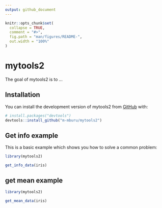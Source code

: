 ```yaml
---
output: github_document
---
```


<!-- README.md is generated from README.Rmd. Please edit that file -->

```r
knitr::opts_chunk$set(
  collapse = TRUE,
  comment = "#>",
  fig.path = "man/figures/README-",
  out.width = "100%"
)
```

# mytools2

<!-- badges: start -->
<!-- badges: end -->

The goal of mytools2 is to ...

## Installation

You can install the development version of mytools2 from [GitHub](https://github.com/) with:

``` r
# install.packages("devtools")
devtools::install_github("m-mburu/mytools2")
```

## Get info example

This is a basic example which shows you how to solve a common problem:

```r
library(mytools2)

get_info_data(iris)
```


## get mean example 

```r
library(mytools2)

get_mean_data(iris)

```
